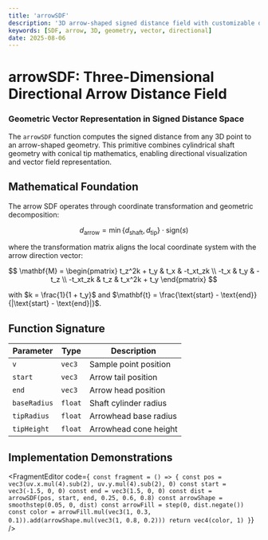 ```yaml
---
title: 'arrowSDF'
description: '3D arrow-shaped signed distance field with customizable dimensions and orientation'
keywords: [SDF, arrow, 3D, geometry, vector, directional]
date: 2025-08-06
---
```



# arrowSDF: Three-Dimensional Directional Arrow Distance Field

### Geometric Vector Representation in Signed Distance Space

The `arrowSDF` function computes the signed distance from any 3D point to an arrow-shaped geometry. This primitive combines cylindrical shaft geometry with conical tip mathematics, enabling directional visualization and vector field representation.

## Mathematical Foundation

The arrow SDF operates through coordinate transformation and geometric decomposition:

$$
d_{\text{arrow}} = \min\{d_{\text{shaft}}, d_{\text{tip}}\} \cdot \text{sign}(s)
$$

where the transformation matrix aligns the local coordinate system with the arrow direction vector:

$$
\mathbf{M} = \begin{pmatrix}
t_z^2k + t_y & t_x & -t_xt_zk \\
-t_x & t_y & -t_z \\
-t_xt_zk & t_z & t_x^2k + t_y
\end{pmatrix}
$$

with $k = \frac{1}{1 + t_y}$ and $\mathbf{t} = \frac{\text{start} - \text{end}}{|\text{start} - \text{end}|}$.

## Function Signature

| Parameter    | Type    | Description           |
| ------------ | ------- | --------------------- |
| `v`          | `vec3`  | Sample point position |
| `start`      | `vec3`  | Arrow tail position   |
| `end`        | `vec3`  | Arrow head position   |
| `baseRadius` | `float` | Shaft cylinder radius |
| `tipRadius`  | `float` | Arrowhead base radius |
| `tipHeight`  | `float` | Arrowhead cone height |

## Implementation Demonstrations

<FragmentEditor
        code={`
const fragment = () => {
        const pos = vec3(uv.x.mul(4).sub(2), uv.y.mul(4).sub(2), 0)
        const start = vec3(-1.5, 0, 0)
        const end = vec3(1.5, 0, 0)
        const dist = arrowSDF(pos, start, end, 0.25, 0.6, 0.8)
        const arrowShape = smoothstep(0.05, 0, dist)
        const arrowFill = step(0, dist.negate())
        const color = arrowFill.mul(vec3(1, 0.3, 0.1)).add(arrowShape.mul(vec3(1, 0.8, 0.2)))
        return vec4(color, 1)
}`}
/>
